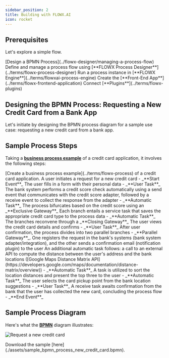 ```yaml
---
sidebar_position: 2
title: Building with FLOWX.AI
icon: rocket
---
```


## Prerequisites

Let's explore a simple flow.

<Steps>
  <Step title="BPMN Process">
    [Design a BPMN Process](../flowx-designer/managing-a-process-flow)
  </Step>
  <Step title="Process Flow">
    Define and manage a process flow using [**FLOWX Process Designer**](../terms/flowx-process-designer)  
 </Step>
  <Step title="Process Execution">
   Run a process instance in [**FLOWX Engine**](../terms/flowxai-process-engine)
  </Step>
    <Step title="Front-End Application">
    Create the [**Front-End App**](../terms/flowx-frontend-application)  
    </Step>
  <Step title="Plugins">
    Connect [**Plugins**](../terms/flowx-plugins)
    </Step>
</Steps>


## Designing the BPMN Process: Requesting a New Credit Card from a Bank App

Let's initiate by designing the BPMN process diagram for a sample use case: requesting a new credit card from a bank app.

## Sample Process Steps

Taking a [**business process example**](../terms/flowx-process) of a credit card application, it involves the following steps:


<Steps>

  <Step title="Create Business Process Example">
    [Create a business process example](../terms/flowx-process) of a credit card application.
  </Step>


  <Step title="Initiate Credit Card Request">
    A user initiates a request for a new credit card - _**Start Event**_
  </Step>


  <Step title="Fill in Personal Data">
    The user fills in a form with their personal data - _**User Task**_
  </Step>


  <Step title="Automated Credit Score Check">
    The bank system performs a credit score check automatically using a send event that communicates with the credit score adapter, followed by a receive event to collect the response from the adapter - _**Automatic Task**_
  </Step>


  <Step title="Credit Score Bifurcation">
    The process bifurcates based on the credit score using an _**Exclusive Gateway**_
  </Step>


  <Step title="Save Credit Card Type">
    Each branch entails a service task that saves the appropriate credit card type to the process data - _**Automatic Task**_
  </Step>


  <Step title="Branch Reconciliation">
    The branches reconvene through a _**Closing Gateway**_
  </Step>


  <Step title="View and Confirm Credit Card Details">
    The user views the credit card details and confirms - _**User Task**_
  </Step>


  <Step title="Parallel Branching">
    After user confirmation, the process divides into two parallel branches - _**Parallel Gateway**_. One registers the request in the bank's systems (bank system adapter/integration), and the other sends a confirmation email (notification plugin) to the user
  </Step>


  <Step title="External API Call">
    An additional automatic task follows: a call to an external API to compute the distance between the user's address and the bank locations ([Google Maps Distance Matrix API](https://developers.google.com/maps/documentation/distance-matrix/overview)) - _**Automatic Task**_
  </Step>


  <Step title="Sort Location Distances">
    A task is utilized to sort the location distances and present the top three to the user - _**Automatic Task**_
  </Step>


  <Step title="Select Card Pickup Point">
    The user selects the card pickup point from the bank location suggestions - _**User Task**_
  </Step>


  <Step title="Receive Confirmation">
    A receive task awaits confirmation from the bank that the user has collected the new card, concluding the process flow - _**End Event**_
  </Step>
</Steps>


## Sample Process Diagram

Here's what the [**BPMN**](../terms/bpmn) diagram illustrates:

![Request a new credit card](https://s3.eu-west-1.amazonaws.com/docx.flowx.ai/3.5/request_a_credit_card_new.png)

<Tip>
Download the sample [here](./assets/sample_bpmn_process_new_credit_card.bpmn).
</Tip>
